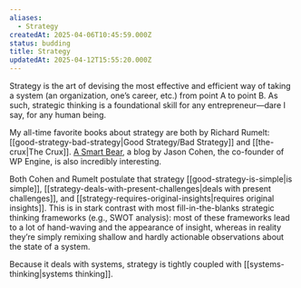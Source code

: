 ```yaml
---
aliases:
  - Strategy
createdAt: 2025-04-06T10:45:59.000Z
status: budding
title: Strategy
updatedAt: 2025-04-12T15:55:20.000Z
---
```

Strategy is the art of devising the most effective and efficient way of taking a system (an organization, one’s career, etc.) from point A to point B. As such, strategic thinking is a foundational skill for any entrepreneur—dare I say, for any human being.

My all-time favorite books about strategy are both by Richard Rumelt: [[good-strategy-bad-strategy|Good Strategy/Bad Strategy]] and [[the-crux|The Crux]]. [A Smart Bear](https://longform.asmartbear.com), a blog by Jason Cohen, the co-founder of WP Engine, is also incredibly interesting.

Both Cohen and Rumelt postulate that strategy [[good-strategy-is-simple|is simple]], [[strategy-deals-with-present-challenges|deals with present challenges]], and [[strategy-requires-original-insights|requires original insights]]. This is in stark contrast with most fill-in-the-blanks strategic thinking frameworks (e.g., SWOT analysis): most of these frameworks lead to a lot of hand-waving and the appearance of insight, whereas in reality they’re simply remixing shallow and hardly actionable observations about the state of a system.

Because it deals with systems, strategy is tightly coupled with [[systems-thinking|systems thinking]].
